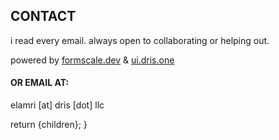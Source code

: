 
## CONTACT

i read every email. always open to collaborating or helping out.

<Form />

powered by [formscale.dev](https://formscale.dev) & [ui.dris.one](https://ui.dris.one)

#### OR EMAIL AT:

elamri [at] dris [dot] llc

  return <MdxLayout>{children}</MdxLayout>;
}
